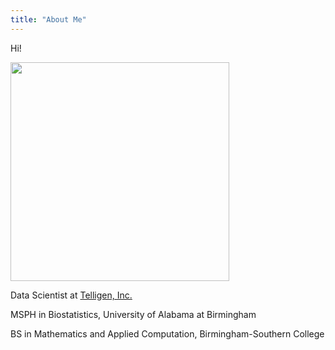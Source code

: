 ```yaml
---
title: "About Me"
---
```


Hi!

![](images/head2.jpg){fig-align="left" width="350"}

Data Scientist at [Telligen, Inc.](https://www.telligenqiconnect.com/)

MSPH in Biostatistics, University of Alabama at Birmingham

BS in Mathematics and Applied Computation, Birmingham-Southern College
